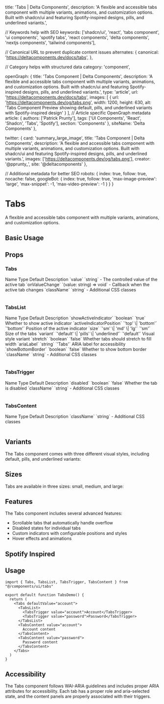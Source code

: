  title: 'Tabs | Delta Components',
  description: 'A flexible and accessible tabs component with multiple variants, animations, and customization options. Built with shadcn/ui and featuring Spotify-inspired designs, pills, and underlined variants.',

  // Keywords help with SEO
  keywords: ['shadcn/ui', 'react', 'tabs component', 'ui components', 'spotify tabs', 'react components', 'delta components', 'nextjs components', 'tailwind components'],

  // Canonical URL to prevent duplicate content issues
  alternates: {
    canonical: 'https://deltacomponents.dev/docs/tabs',
  },

  // Category helps with structured data
  category: 'component',

  openGraph: {
    title: 'Tabs Component | Delta Components',
    description: 'A flexible and accessible tabs component with multiple variants, animations, and customization options. Built with shadcn/ui and featuring Spotify-inspired designs, pills, and underlined variants.',
    type: 'article',
    url: 'https://deltacomponents.dev/docs/tabs',
    images: [
      {
        url: 'https://deltacomponents.dev/og/tabs.png',
        width: 1200,
        height: 630,
        alt: 'Tabs Component Preview showing default, pills, and underlined variants with Spotify-inspired design'
      }
    ],
    // Article specific OpenGraph metadata
    article: {
      authors: ['Patrick Prunty'],
      tags: ['UI Components', 'React', 'Shadcn', 'Tabs', 'Spotify'],
      section: 'Components'
    },
    siteName: 'Delta Components'
  },

  twitter: {
    card: 'summary_large_image',
    title: 'Tabs Component | Delta Components',
    description: 'A flexible and accessible tabs component with multiple variants, animations, and customization options. Built with shadcn/ui and featuring Spotify-inspired designs, pills, and underlined variants.',
    images: ['https://deltacomponents.dev/og/tabs.png'],
    creator: '@pprunty_',
    site: '@deltacomponents'
  },

  // Additional metadata for better SEO
  robots: {
    index: true,
    follow: true,
    nocache: false,
    googleBot: {
      index: true,
      follow: true,
      'max-image-preview': 'large',
      'max-snippet': -1,
      'max-video-preview': -1
    }
  }
}

# Tabs

A flexible and accessible tabs component with multiple variants, animations, and customization options.

## Basic Usage

<ComponentTabs name="tabs-basic" />

<InstallationInstructions componentName="tabs" />

## Props

### Tabs

<Table>
  <TableHeader>
    <TableRow>
      <TableHead>Name</TableHead>
      <TableHead>Type</TableHead>
      <TableHead>Default</TableHead>
      <TableHead>Description</TableHead>
    </TableRow>
  </TableHeader>
  <TableBody>
    <TableRow>
      <TableCell>`value`</TableCell>
      <TableCell>`string`</TableCell>
      <TableCell>-</TableCell>
      <TableCell>The controlled value of the active tab</TableCell>
    </TableRow>
    <TableRow>
      <TableCell>`onValueChange`</TableCell>
      <TableCell>`(value: string) => void`</TableCell>
      <TableCell>-</TableCell>
      <TableCell>Callback when the active tab changes</TableCell>
    </TableRow>
    <TableRow>
      <TableCell>`className`</TableCell>
      <TableCell>`string`</TableCell>
      <TableCell>-</TableCell>
      <TableCell>Additional CSS classes</TableCell>
    </TableRow>
  </TableBody>
</Table>

### TabsList

<Table>
  <TableHeader>
    <TableRow>
      <TableHead>Name</TableHead>
      <TableHead>Type</TableHead>
      <TableHead>Default</TableHead>
      <TableHead>Description</TableHead>
    </TableRow>
  </TableHeader>
  <TableBody>
    <TableRow>
      <TableCell>`showActiveIndicator`</TableCell>
      <TableCell>`boolean`</TableCell>
      <TableCell>`true`</TableCell>
      <TableCell>Whether to show active indicator</TableCell>
    </TableRow>
    <TableRow>
      <TableCell>`activeIndicatorPosition`</TableCell>
      <TableCell>`'top' \| 'bottom'`</TableCell>
      <TableCell>`'bottom'`</TableCell>
      <TableCell>Position of the active indicator</TableCell>
    </TableRow>
    <TableRow>
      <TableCell>`size`</TableCell>
      <TableCell>`'sm' \| 'md' \| 'lg'`</TableCell>
      <TableCell>`'sm'`</TableCell>
      <TableCell>Size of the tabs</TableCell>
    </TableRow>
    <TableRow>
      <TableCell>`variant`</TableCell>
      <TableCell>`'default' \| 'pills' \| 'underlined'`</TableCell>
      <TableCell>`'default'`</TableCell>
      <TableCell>Visual style variant</TableCell>
    </TableRow>
    <TableRow>
      <TableCell>`stretch`</TableCell>
      <TableCell>`boolean`</TableCell>
      <TableCell>`false`</TableCell>
      <TableCell>Whether tabs should stretch to fill width</TableCell>
    </TableRow>
    <TableRow>
      <TableCell>`ariaLabel`</TableCell>
      <TableCell>`string`</TableCell>
      <TableCell>`'Tabs'`</TableCell>
      <TableCell>ARIA label for accessibility</TableCell>
    </TableRow>
    <TableRow>
      <TableCell>`showBottomBorder`</TableCell>
      <TableCell>`boolean`</TableCell>
      <TableCell>`false`</TableCell>
      <TableCell>Whether to show bottom border</TableCell>
    </TableRow>
    <TableRow>
      <TableCell>`className`</TableCell>
      <TableCell>`string`</TableCell>
      <TableCell>-</TableCell>
      <TableCell>Additional CSS classes</TableCell>
    </TableRow>
  </TableBody>
</Table>

### TabsTrigger

<Table>
  <TableHeader>
    <TableRow>
      <TableHead>Name</TableHead>
      <TableHead>Type</TableHead>
      <TableHead>Default</TableHead>
      <TableHead>Description</TableHead>
    </TableRow>
  </TableHeader>
  <TableBody>
    <TableRow>
      <TableCell>`disabled`</TableCell>
      <TableCell>`boolean`</TableCell>
      <TableCell>`false`</TableCell>
      <TableCell>Whether the tab is disabled</TableCell>
    </TableRow>
    <TableRow>
      <TableCell>`className`</TableCell>
      <TableCell>`string`</TableCell>
      <TableCell>-</TableCell>
      <TableCell>Additional CSS classes</TableCell>
    </TableRow>
  </TableBody>
</Table>

### TabsContent

<Table>
  <TableHeader>
    <TableRow>
      <TableHead>Name</TableHead>
      <TableHead>Type</TableHead>
      <TableHead>Default</TableHead>
      <TableHead>Description</TableHead>
    </TableRow>
  </TableHeader>
  <TableBody>
    <TableRow>
      <TableCell>`className`</TableCell>
      <TableCell>`string`</TableCell>
      <TableCell>-</TableCell>
      <TableCell>Additional CSS classes</TableCell>
    </TableRow>
  </TableBody>
</Table>

## Variants

The Tabs component comes with three different visual styles, including default, pills, and underlined variants:

<ComponentTabs name="tabs-variants" />

## Sizes

Tabs are available in three sizes: small, medium, and large:

<ComponentTabs name="tabs-sizes" />

## Features

The Tabs component includes several advanced features:

- Scrollable tabs that automatically handle overflow
- Disabled states for individual tabs
- Custom indicators with configurable positions and styles
- Hover effects and animations

<ComponentTabs name="tabs-features" />

## Spotify Inspired

<ComponentTabs name="tabs-spotify" />

## Usage

```tsx
import { Tabs, TabsList, TabsTrigger, TabsContent } from "@/components/ui/tabs"

export default function TabsDemo() {
  return (
    <Tabs defaultValue="account">
      <TabsList>
        <TabsTrigger value="account">Account</TabsTrigger>
        <TabsTrigger value="password">Password</TabsTrigger>
      </TabsList>
      <TabsContent value="account">
        Account content
      </TabsContent>
      <TabsContent value="password">
        Password content
      </TabsContent>
    </Tabs>
  )
}
```

## Accessibility

The Tabs component follows WAI-ARIA guidelines and includes proper ARIA attributes for accessibility. Each tab has a proper role and aria-selected state, and the content panels are properly associated with their triggers. 